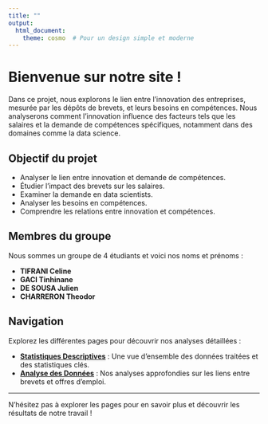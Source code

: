 ```yaml
---
title: ""
output:
  html_document:
    theme: cosmo  # Pour un design simple et moderne
---
```


# Bienvenue sur notre site !

Dans ce projet, nous explorons le lien entre l'innovation des entreprises, mesurée par les dépôts de brevets, et leurs besoins en compétences. Nous analyserons comment l'innovation influence des facteurs tels que les salaires et la demande de compétences spécifiques, notamment dans des domaines comme la data science.

## Objectif du projet

-   Analyser le lien entre innovation et demande de compétences.
-   Étudier l'impact des brevets sur les salaires.
-   Examiner la demande en data scientists.
-   Analyser les besoins en compétences.
-   Comprendre les relations entre innovation et compétences.

## Membres du groupe

Nous sommes un groupe de 4 étudiants et voici nos noms et prénoms :

-   **TIFRANI Celine**
-   **GACI Tinhinane**
-   **DE SOUSA Julien**
-   **CHARRERON Theodor**

## Navigation

Explorez les différentes pages pour découvrir nos analyses détaillées :

-   [**Statistiques Descriptives**](statistiques.qmd) : Une vue d'ensemble des données traitées et des statistiques clés.
-   [**Analyse des Données**](analyse.qmd) : Nos analyses approfondies sur les liens entre brevets et offres d'emploi.

------------------------------------------------------------------------

N'hésitez pas à explorer les pages pour en savoir plus et découvrir les résultats de notre travail !
